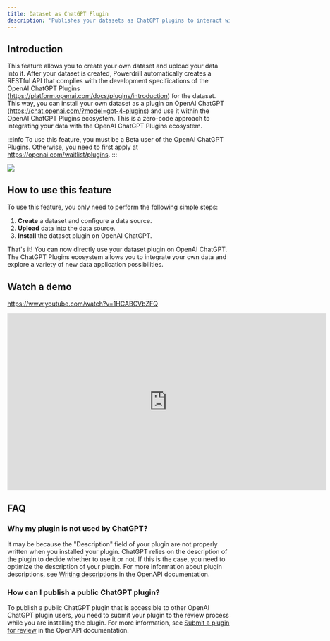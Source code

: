 ```yaml
---
title: Dataset as ChatGPT Plugin
description: 'Publishes your datasets as ChatGPT plugins to interact with the OpenAI ecosystem'
---
```


## Introduction

This feature allows you to create your own dataset and upload your data into it. After your dataset is created, Powerdrill automatically creates a RESTful API that complies with the development specifications of the OpenAI ChatGPT Plugins (https://platform.openai.com/docs/plugins/introduction) for the dataset. This way, you can install your own dataset as a plugin on OpenAI ChatGPT (https://chat.openai.com/?model=gpt-4-plugins) and use it within the OpenAI ChatGPT Plugins ecosystem. This is a zero-code approach to integrating your data with the OpenAI ChatGPT Plugins ecosystem.

:::info
To use this feature, you must be a Beta user of the OpenAI ChatGPT Plugins. Otherwise, you need to first apply at https://openai.com/waitlist/plugins.
:::


<Frame>
  <img src="/images/dataset_chatgpt_plugin.drawio.png" style={{ borderRadius: '0.5rem' }} />
</Frame>

## How to use this feature

To use this feature, you only need to perform the following simple steps:

1. **Create** a dataset and configure a data source.
2. **Upload** data into the data source.
3. **Install** the dataset plugin on OpenAI ChatGPT.

That's it! You can now directly use your dataset plugin on OpenAI ChatGPT. The ChatGPT Plugins ecosystem allows you to integrate your own data and explore a variety of new data application possibilities.

## Watch a demo

https://www.youtube.com/watch?v=1HCABCVbZFQ

<iframe width="724" height="400" src="https://www.youtube.com/embed/1HCABCVbZFQ" title="Dataset as ChatGPT plugin - https://powerdrill.ai" frameborder="0" allow="accelerometer; autoplay; clipboard-write; encrypted-media; gyroscope; picture-in-picture; web-share" allowfullscreen></iframe>

## FAQ

### Why my plugin is not used by ChatGPT?

It may be because the "Description" field of your plugin are not properly written when you installed your plugin. ChatGPT relies on the description of the plugin to decide whether to use it or not. If this is the case, you need to optimize the description of your plugin. For more information about plugin descriptions, see [Writing descriptions](https://platform.openai.com/docs/plugins/getting-started/writing-descriptions) in the OpenAPI documentation.

### How can I publish a public ChatGPT plugin?

To publish a public ChatGPT plugin that is accessible to other OpenAI ChatGPT plugin users, you need to submit your plugin to the review process while you are installing the plugin. For more information, see [Submit a plugin for review](https://platform.openai.com/docs/plugins/review/submit-a-plugin-for-review) in the OpenAPI documentation.